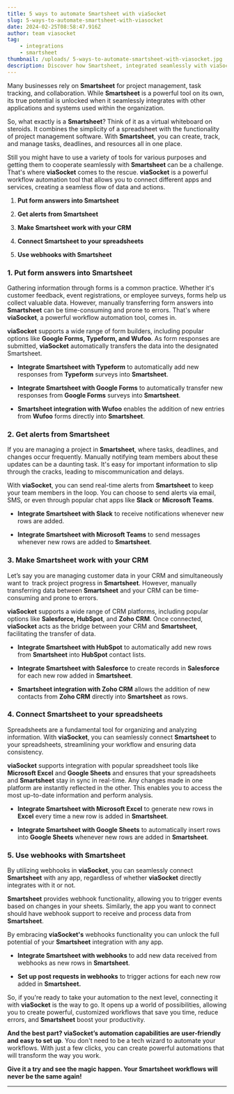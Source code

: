 ```yaml
---
title: 5 ways to automate Smartsheet with viaSocket
slug: 5-ways-to-automate-smartsheet-with-viasocket
date: 2024-02-25T08:58:47.916Z
author: team viasocket
tag:
    - integrations
    - smartsheet
thumbnail: /uploads/ 5-ways-to-automate-smartsheet-with-viasocket.jpg
description: Discover how Smartsheet, integrated seamlessly with viaSocket, transforms project management and collaboration.
---
```


Many businesses rely on **Smartsheet** for project management, task tracking, and collaboration. While **Smartsheet** is a powerful tool on its own, its true potential is unlocked when it seamlessly integrates with other applications and systems used within the organization.

So, what exactly is a **Smartsheet**? Think of it as a virtual whiteboard on steroids. It combines the simplicity of a spreadsheet with the functionality of project management software. With **Smartsheet**, you can create, track, and manage tasks, deadlines, and resources all in one place.

Still you might have to use a variety of tools for various purposes and getting them to cooperate seamlessly with **Smartsheet** can be a challenge. That's where **viaSocket** comes to the rescue. **viaSocket** is a powerful workflow automation tool that allows you to connect different apps and services, creating a seamless flow of data and actions.

1. **Put form answers into Smartsheet**

2. **Get alerts from Smartsheet**

3. **Make Smartsheet work with your CRM**

4. **Connect Smartsheet to your spreadsheets**

5. **Use webhooks with Smartsheet**

### 1. Put form answers into Smartsheet<a id="1-put-form-answers-into-smartsheet"></a>

Gathering information through forms is a common practice. Whether it's customer feedback, event registrations, or employee surveys, forms help us collect valuable data. However, manually transferring form answers into **Smartsheet** can be time-consuming and prone to errors. That's where **viaSocket**, a powerful workflow automation tool, comes in.

**viaSocket** supports a wide range of form builders, including popular options like **Google Forms, Typeform, and Wufoo**. As form responses are submitted, **viaSocket** automatically transfers the data into the designated Smartsheet.

-   **Integrate Smartsheet with Typeform** to automatically add new responses from **Typeform** surveys into **Smartsheet**.

*   **Integrate Smartsheet with Google Forms** to automatically transfer new responses from **Google Forms** surveys into **Smartsheet**.

-   **Smartsheet integration with Wufoo** enables the addition of new entries from **Wufoo** forms directly into **Smartsheet**.

### 2. Get alerts from Smartsheet<a id="2-get-alerts-from-smartsheet"></a>

If you are managing a project in **Smartsheet**, where tasks, deadlines, and changes occur frequently. Manually notifying team members about these updates can be a daunting task. It's easy for important information to slip through the cracks, leading to miscommunication and delays.

With **viaSocket**, you can send real-time alerts from **Smartsheet** to keep your team members in the loop. You can choose to send alerts via email, SMS, or even through popular chat apps like **Slack** or **Microsoft Teams**.

-   **Integrate Smartsheet with Slack** to receive notifications whenever new rows are added.

*   **Integrate Smartsheet with Microsoft Teams** to send messages whenever new rows are added to **Smartsheet**.

### 3. Make Smartsheet work with your CRM<a id="3-make-smartsheet-work-with-your-crm"></a>

Let’s say you are managing customer data in your CRM and simultaneously want to  track project progress in **Smartsheet**. However, manually transferring data between **Smartsheet** and your CRM can be time-consuming and prone to errors.

**viaSocket** supports a wide range of CRM platforms, including popular options like **Salesforce, HubSpot**, and **Zoho CRM**. Once connected, **viaSocket** acts as the bridge between your CRM and **Smartsheet**, facilitating the transfer of data.

-   **Integrate Smartsheet with HubSpot** to automatically add new rows from **Smartsheet** into **HubSpot** contact lists.

*   **Integrate Smartsheet with Salesforce** to create records in **Salesforce** for each new row added in **Smartsheet**.

-   **Smartsheet integration with Zoho CRM** allows the addition of new contacts from **Zoho CRM** directly into **Smartsheet** as rows.

### 4. Connect Smartsheet to your spreadsheets<a id="4-connect-smartsheet-to-your-spreadsheets"></a>

Spreadsheets are a fundamental tool for organizing and analyzing information. With **viaSocket**, you can seamlessly connect **Smartsheet** to your spreadsheets, streamlining your workflow and ensuring data consistency.

**viaSocket** supports integration with popular spreadsheet tools like **Microsoft Excel** and **Google Sheets** and ensures that your spreadsheets and **Smartsheet** stay in sync in real-time. Any changes made in one platform are instantly reflected in the other. This enables you to access the most up-to-date information and perform analysis.

-   **Integrate Smartsheet with Microsoft Excel** to generate new rows in **Excel** every time a new row is added in **Smartsheet**.

*   **Integrate Smartsheet with Google Sheets** to automatically insert rows into **Google Sheets** whenever new rows are added in **Smartsheet**.

### 5. Use webhooks with Smartsheet<a id="5-use-webhooks-with-smartsheet"></a>

By utilizing webhooks in **viaSocket**, you can seamlessly connect **Smartsheet** with any app, regardless of whether **viaSocket** directly integrates with it or not.

**Smartsheet** provides webhook functionality, allowing you to trigger events based on changes in your sheets. Similarly, the app you want to connect should have webhook support to receive and process data from **Smartsheet**.

By embracing **viaSocket's** webhooks functionality you can unlock the full potential of your **Smartsheet** integration with any app.

-   **Integrate Smartsheet with webhooks** to add new data received from webhooks as new rows in **Smartsheet**.

*   **Set up post requests in webhooks** to trigger actions for each new row added in **Smartsheet.**

So, if you're ready to take your automation to the next level, connecting it with **viaSocket** is the way to go. It opens up a world of possibilities, allowing you to create powerful, customized workflows that save you time, reduce errors, and **Smartsheet** boost your productivity.

**And the best part? viaSocket’s automation capabilities are user-friendly and easy to set up**. You don't need to be a tech wizard to automate your workflows. With just a few clicks, you can create powerful automations that will transform the way you work.

**Give it a try and see the magic happen. Your Smartsheet workflows will never be the same again!**

---
